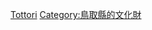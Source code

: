 {{日本行政區劃分類導航|的日本國史跡}}
{{Commonscat|National historic sites in Tottori prefecture}}

[[Category:日本各都道府縣史跡|Tottori]]
[[Category:鳥取縣的文化財|Category:鳥取縣的文化財]]